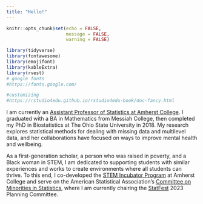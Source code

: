 ```yaml
---
title: "Hello!"
---
```

  
```r
knitr::opts_chunk$set(echo = FALSE,
                      message = FALSE,
                      warning = FALSE)

library(tidyverse)
library(fontawesome)
library(emojifont)
library(kableExtra)
library(rvest)
# google fonts
#https://fonts.google.com/

#customizing
#https://rstudio4edu.github.io/rstudio4edu-book/doc-fancy.html
```


I am currently an [Assistant Professor of Statistics at Amherst College](https://www.amherst.edu/people/facstaff/bebailey). I graduated with a BA in Mathematics from Messiah College, then completed my PhD in Biostatistics at The Ohio State University in 2018. My research explores statistical methods for dealing with missing data and multilevel data, and her collaborations have focused on ways to improve mental health and wellbeing. 

As a first-generation scholar, a person who was raised in poverty, and a Black woman in STEM, I am dedicated to supporting students with similar experiences and works to create environments where all students can thrive. To this end, I co-developed the [STEM Incubator Program](https://www.amherst.edu/news/news_releases/2020/10-2020/the-incubator-program-hatching-the-stem-scientists-of-the-future) at Amherst College and serve on the American Statistical Association's [Committee on Minorities in Statistics](https://community.amstat.org/cmis/home), where I am currently chairing the [StatFest](https://community.amstat.org/cmis/events/statfest) 2023 Planning Committee. 

